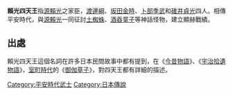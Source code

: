 {{Unreferenced|time=2022-02-16T07:18:57+00:00}}
'''賴光四天王'''指[[源賴光|源賴光]]之家臣，[[渡邊綱|渡邊綱]]、[[坂田金時|坂田金時]]、[[卜部季武|卜部季武]]和[[碓井貞光|碓井貞光]]四人。相傳平安時代，與[[源賴光|源賴光]]一同征討[[土蜘蛛|土蜘蛛]]、[[酒吞童子|酒吞童子]]等神話怪物，建立顯赫戰績。

==出處==
賴光四天王這個名詞在許多日本民間故事中都有提到，在《[[今昔物語|今昔物語]]》、《[[宇治拾遺物語|宇治拾遺物語]]》，[[室町時代|室町時代]]的《[[御伽草子|御伽草子]]》，對四天王都有詳細的描述。

{{Myth-stub}}

[[Category:平安時代武士|Category:平安時代武士]]
[[Category:日本傳說|Category:日本傳說]]